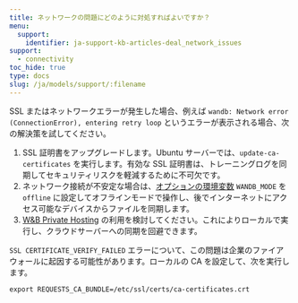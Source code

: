 ```yaml
---
title: ネットワークの問題にどのように対処すればよいですか？
menu:
  support:
    identifier: ja-support-kb-articles-deal_network_issues
support:
  - connectivity
toc_hide: true
type: docs
slug: /ja/models/support/:filename
---
```

SSL またはネットワークエラーが発生した場合、例えば `wandb: Network error (ConnectionError), entering retry loop` というエラーが表示される場合、次の解決策を試してください。

1. SSL 証明書をアップグレードします。Ubuntu サーバーでは、`update-ca-certificates` を実行します。有効な SSL 証明書は、トレーニングログを同期してセキュリティリスクを軽減するために不可欠です。
2. ネットワーク接続が不安定な場合は、[オプションの環境変数](/ja/models/track/environment-variables/#optional-environment-variables) `WANDB_MODE` を `offline` に設定してオフラインモードで操作し、後でインターネットにアクセス可能なデバイスからファイルを同期します。
3. [W&B Private Hosting](/ja/platform/hosting/) の利用を検討してください。これによりローカルで実行し、クラウドサーバーへの同期を回避できます。

`SSL CERTIFICATE_VERIFY_FAILED` エラーについて、この問題は企業のファイアウォールに起因する可能性があります。ローカルの CA を設定して、次を実行します。

`export REQUESTS_CA_BUNDLE=/etc/ssl/certs/ca-certificates.crt`